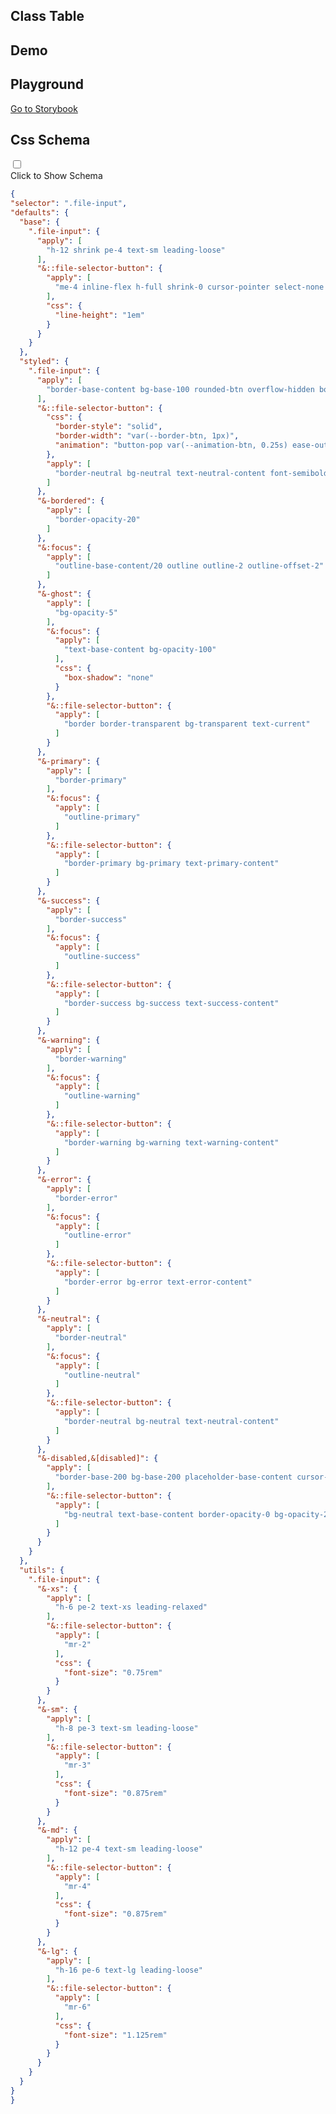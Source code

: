 
## Class Table

<CssTable name="file-input" />

## Demo

<Demo></Demo>

## Playground

[Go to Storybook](https://story.ui.icebreaker.top/?path=/docs/data-entry-file-input--docs)

## Css Schema
<div className="collapse">
<input type="checkbox" /> 
<div class="collapse-title px-0">
<span class="btn">Click to Show Schema</span>
</div>
<div class="collapse-content"> 

```json
{
"selector": ".file-input",
"defaults": {
  "base": {
    ".file-input": {
      "apply": [
        "h-12 shrink pe-4 text-sm leading-loose"
      ],
      "&::file-selector-button": {
        "apply": [
          "me-4 inline-flex h-full shrink-0 cursor-pointer select-none flex-wrap items-center justify-center px-4 text-center text-sm transition duration-200 ease-out"
        ],
        "css": {
          "line-height": "1em"
        }
      }
    }
  },
  "styled": {
    ".file-input": {
      "apply": [
        "border-base-content bg-base-100 rounded-btn overflow-hidden border border-opacity-0 text-base"
      ],
      "&::file-selector-button": {
        "css": {
          "border-style": "solid",
          "border-width": "var(--border-btn, 1px)",
          "animation": "button-pop var(--animation-btn, 0.25s) ease-out"
        },
        "apply": [
          "border-neutral bg-neutral text-neutral-content font-semibold uppercase no-underline"
        ]
      },
      "&-bordered": {
        "apply": [
          "border-opacity-20"
        ]
      },
      "&:focus": {
        "apply": [
          "outline-base-content/20 outline outline-2 outline-offset-2"
        ]
      },
      "&-ghost": {
        "apply": [
          "bg-opacity-5"
        ],
        "&:focus": {
          "apply": [
            "text-base-content bg-opacity-100"
          ],
          "css": {
            "box-shadow": "none"
          }
        },
        "&::file-selector-button": {
          "apply": [
            "border border-transparent bg-transparent text-current"
          ]
        }
      },
      "&-primary": {
        "apply": [
          "border-primary"
        ],
        "&:focus": {
          "apply": [
            "outline-primary"
          ]
        },
        "&::file-selector-button": {
          "apply": [
            "border-primary bg-primary text-primary-content"
          ]
        }
      },
      "&-success": {
        "apply": [
          "border-success"
        ],
        "&:focus": {
          "apply": [
            "outline-success"
          ]
        },
        "&::file-selector-button": {
          "apply": [
            "border-success bg-success text-success-content"
          ]
        }
      },
      "&-warning": {
        "apply": [
          "border-warning"
        ],
        "&:focus": {
          "apply": [
            "outline-warning"
          ]
        },
        "&::file-selector-button": {
          "apply": [
            "border-warning bg-warning text-warning-content"
          ]
        }
      },
      "&-error": {
        "apply": [
          "border-error"
        ],
        "&:focus": {
          "apply": [
            "outline-error"
          ]
        },
        "&::file-selector-button": {
          "apply": [
            "border-error bg-error text-error-content"
          ]
        }
      },
      "&-neutral": {
        "apply": [
          "border-neutral"
        ],
        "&:focus": {
          "apply": [
            "outline-neutral"
          ]
        },
        "&::file-selector-button": {
          "apply": [
            "border-neutral bg-neutral text-neutral-content"
          ]
        }
      },
      "&-disabled,&[disabled]": {
        "apply": [
          "border-base-200 bg-base-200 placeholder-base-content cursor-not-allowed text-opacity-20 placeholder-opacity-20"
        ],
        "&::file-selector-button": {
          "apply": [
            "bg-neutral text-base-content border-opacity-0 bg-opacity-20 text-opacity-20"
          ]
        }
      }
    }
  },
  "utils": {
    ".file-input": {
      "&-xs": {
        "apply": [
          "h-6 pe-2 text-xs leading-relaxed"
        ],
        "&::file-selector-button": {
          "apply": [
            "mr-2"
          ],
          "css": {
            "font-size": "0.75rem"
          }
        }
      },
      "&-sm": {
        "apply": [
          "h-8 pe-3 text-sm leading-loose"
        ],
        "&::file-selector-button": {
          "apply": [
            "mr-3"
          ],
          "css": {
            "font-size": "0.875rem"
          }
        }
      },
      "&-md": {
        "apply": [
          "h-12 pe-4 text-sm leading-loose"
        ],
        "&::file-selector-button": {
          "apply": [
            "mr-4"
          ],
          "css": {
            "font-size": "0.875rem"
          }
        }
      },
      "&-lg": {
        "apply": [
          "h-16 pe-6 text-lg leading-loose"
        ],
        "&::file-selector-button": {
          "apply": [
            "mr-6"
          ],
          "css": {
            "font-size": "1.125rem"
          }
        }
      }
    }
  }
}
}
```

</div>
</div>
